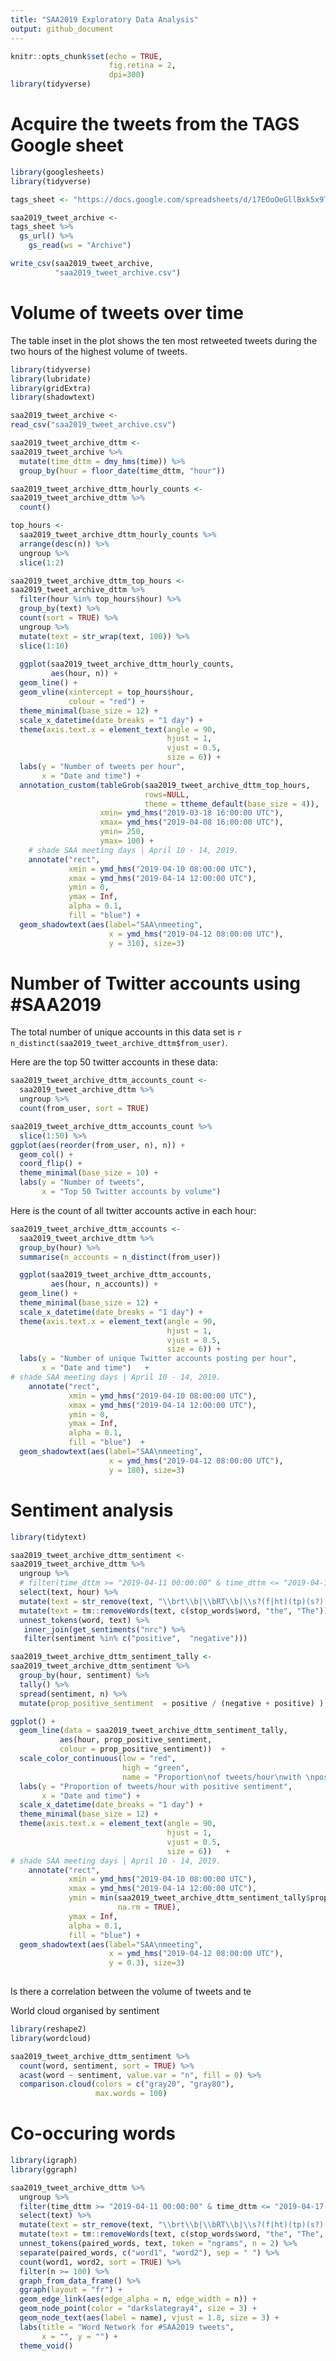 ```yaml
---
title: "SAA2019 Exploratory Data Analysis"
output: github_document
---
```


```r
knitr::opts_chunk$set(echo = TRUE,
                      fig.retina = 2,
                      dpi=300)
library(tidyverse)
```

# Acquire the tweets from the TAGS Google sheet

```r
library(googlesheets)
library(tidyverse)

tags_sheet <- "https://docs.google.com/spreadsheets/d/17EOoOeGllBxk5x9TS3vEc0zdUwmh_fL0abdEdrOz1Pg/edit#gid=400689247"

saa2019_tweet_archive <- 
tags_sheet %>% 
  gs_url() %>% 
    gs_read(ws = "Archive")

write_csv(saa2019_tweet_archive,
          "saa2019_tweet_archive.csv")
```

# Volume of tweets over time

The table inset in the plot shows the ten most retweeted tweets during the two hours of the highest volume of tweets.

```r
library(tidyverse)
library(lubridate)
library(gridExtra)
library(shadowtext)

saa2019_tweet_archive <- 
read_csv("saa2019_tweet_archive.csv")

saa2019_tweet_archive_dttm <- 
saa2019_tweet_archive %>% 
  mutate(time_dttm = dmy_hms(time)) %>% 
  group_by(hour = floor_date(time_dttm, "hour")) 

saa2019_tweet_archive_dttm_hourly_counts <- 
saa2019_tweet_archive_dttm %>% 
  count()  

top_hours <- 
  saa2019_tweet_archive_dttm_hourly_counts %>% 
  arrange(desc(n)) %>% 
  ungroup %>% 
  slice(1:2)

saa2019_tweet_archive_dttm_top_hours <- 
saa2019_tweet_archive_dttm %>% 
  filter(hour %in% top_hours$hour) %>% 
  group_by(text) %>% 
  count(sort = TRUE) %>% 
  ungroup %>%
  mutate(text = str_wrap(text, 100)) %>% 
  slice(1:10)
  
  ggplot(saa2019_tweet_archive_dttm_hourly_counts,
         aes(hour, n)) +
  geom_line() +
  geom_vline(xintercept = top_hours$hour,
             colour = "red") +
  theme_minimal(base_size = 12) +
  scale_x_datetime(date_breaks = "1 day") +
  theme(axis.text.x = element_text(angle = 90, 
                                   hjust = 1, 
                                   vjust = 0.5,
                                   size = 6)) +
  labs(y = "Number of tweets per hour",
       x = "Date and time") +
  annotation_custom(tableGrob(saa2019_tweet_archive_dttm_top_hours,
                              rows=NULL,
                              theme = ttheme_default(base_size = 4)), 
                    xmin= ymd_hms("2019-03-18 16:00:00 UTC"), 
                    xmax= ymd_hms("2019-04-08 16:00:00 UTC"), 
                    ymin= 250, 
                    ymax= 100) +
    # shade SAA meeting days | April 10 - 14, 2019.
    annotate("rect", 
             xmin = ymd_hms("2019-04-10 08:00:00 UTC"),
             xmax = ymd_hms("2019-04-14 12:00:00 UTC"), 
             ymin = 0, 
             ymax = Inf, 
             alpha = 0.1,  
             fill = "blue") +
  geom_shadowtext(aes(label="SAA\nmeeting",
                      x = ymd_hms("2019-04-12 08:00:00 UTC"),
                      y = 310), size=3)
```

# Number of Twitter accounts using #SAA2019

The total number of unique accounts in this data set is `r n_distinct(saa2019_tweet_archive_dttm$from_user)`.

Here are the top 50 twitter accounts in these data:

```r
saa2019_tweet_archive_dttm_accounts_count <- 
  saa2019_tweet_archive_dttm %>% 
  ungroup %>% 
  count(from_user, sort = TRUE) 

saa2019_tweet_archive_dttm_accounts_count %>% 
  slice(1:50) %>% 
ggplot(aes(reorder(from_user, n), n)) +
  geom_col() +
  coord_flip() +
  theme_minimal(base_size = 10) +
  labs(y = "Number of tweets",
       x = "Top 50 Twitter accounts by volume") 
```

Here is the count of all twitter accounts active in each hour:

```r
saa2019_tweet_archive_dttm_accounts <- 
  saa2019_tweet_archive_dttm %>% 
  group_by(hour) %>% 
  summarise(n_accounts = n_distinct(from_user))

  ggplot(saa2019_tweet_archive_dttm_accounts,
         aes(hour, n_accounts)) +
  geom_line() +
  theme_minimal(base_size = 12) +
  scale_x_datetime(date_breaks = "1 day") +
  theme(axis.text.x = element_text(angle = 90, 
                                   hjust = 1, 
                                   vjust = 0.5,
                                   size = 6)) +
  labs(y = "Number of unique Twitter accounts posting per hour",
       x = "Date and time")   +
# shade SAA meeting days | April 10 - 14, 2019.
    annotate("rect", 
             xmin = ymd_hms("2019-04-10 08:00:00 UTC"),
             xmax = ymd_hms("2019-04-14 12:00:00 UTC"), 
             ymin = 0, 
             ymax = Inf, 
             alpha = 0.1,  
             fill = "blue")  +
  geom_shadowtext(aes(label="SAA\nmeeting",
                      x = ymd_hms("2019-04-12 08:00:00 UTC"),
                      y = 180), size=3)
```

# Sentiment analysis

```r
library(tidytext)

saa2019_tweet_archive_dttm_sentiment <- 
saa2019_tweet_archive_dttm %>% 
  ungroup %>% 
  # filter(time_dttm >= "2019-04-11 00:00:00" & time_dttm <= "2019-04-17 00:00:00" ) %>%
  select(text, hour) %>%
  mutate(text = str_remove(text, "\\brt\\b|\\bRT\\b|\\s?(f|ht)(tp)(s?)(://)([^\\.]*)[\\.|/](\\S*)|https://*")) %>% 
  mutate(text = tm::removeWords(text, c(stop_words$word, "the", "The")))  %>%
  unnest_tokens(word, text) %>% 
   inner_join(get_sentiments("nrc") %>% 
   filter(sentiment %in% c("positive",  "negative"))) 

saa2019_tweet_archive_dttm_sentiment_tally <- 
saa2019_tweet_archive_dttm_sentiment %>% 
  group_by(hour, sentiment) %>% 
  tally() %>% 
  spread(sentiment, n) %>% 
  mutate(prop_positive_sentiment  = positive / (negative + positive) )

ggplot() +
  geom_line(data = saa2019_tweet_archive_dttm_sentiment_tally,
           aes(hour, prop_positive_sentiment,
           colour = prop_positive_sentiment))  +
  scale_color_continuous(low = "red", 
                         high = "green", 
                         name = "Proportion\nof tweets/hour\nwith \npositive\nsentiment") +
  labs(y = "Proportion of tweets/hour with positive sentiment",
       x = "Date and time") + 
  scale_x_datetime(date_breaks = "1 day") +
  theme_minimal(base_size = 12) +
  theme(axis.text.x = element_text(angle = 90, 
                                   hjust = 1, 
                                   vjust = 0.5,
                                   size = 6))   +
# shade SAA meeting days | April 10 - 14, 2019.
    annotate("rect", 
             xmin = ymd_hms("2019-04-10 08:00:00 UTC"),
             xmax = ymd_hms("2019-04-14 12:00:00 UTC"), 
             ymin = min(saa2019_tweet_archive_dttm_sentiment_tally$prop_positive_sentiment, 
                        na.rm = TRUE), 
             ymax = Inf, 
             alpha = 0.1,  
             fill = "blue") +
  geom_shadowtext(aes(label="SAA\nmeeting",
                      x = ymd_hms("2019-04-12 08:00:00 UTC"),
                      y = 0.3), size=3)
  
```

Is there a correlation between the volume of tweets and te


World cloud organised by sentiment 

```r
library(reshape2)
library(wordcloud)

saa2019_tweet_archive_dttm_sentiment %>%
  count(word, sentiment, sort = TRUE) %>%
  acast(word ~ sentiment, value.var = "n", fill = 0) %>%
  comparison.cloud(colors = c("gray20", "gray80"),
                   max.words = 100)
```




# Co-occuring words

```r
library(igraph)
library(ggraph)

saa2019_tweet_archive_dttm %>% 
  ungroup %>% 
  filter(time_dttm >= "2019-04-11 00:00:00" & time_dttm <= "2019-04-17 00:00:00" ) %>%
  select(text) %>%
  mutate(text = str_remove(text, "\\brt\\b|\\bRT\\b|\\s?(f|ht)(tp)(s?)(://)([^\\.]*)[\\.|/](\\S*)|https://*")) %>% 
  mutate(text = tm::removeWords(text, c(stop_words$word, "the", "The", "2019"))) %>%
  unnest_tokens(paired_words, text, token = "ngrams", n = 2) %>% 
  separate(paired_words, c("word1", "word2"), sep = " ") %>% 
  count(word1, word2, sort = TRUE) %>% 
  filter(n >= 100) %>%
  graph_from_data_frame() %>%
  ggraph(layout = "fr") +
  geom_edge_link(aes(edge_alpha = n, edge_width = n)) +
  geom_node_point(color = "darkslategray4", size = 3) +
  geom_node_text(aes(label = name), vjust = 1.8, size = 3) +
  labs(title = "Word Network for #SAA2019 tweets",
       x = "", y = "") +
  theme_void()



```



